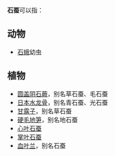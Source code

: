 '''石蚕'''可以指：

== 动物 ==
*[[石蛾|石蛾]]幼虫

== 植物 ==
*[[圆盖阴石蕨|圆盖阴石蕨]]，别名草石蚕、毛石蚕
*[[日本水龙骨|日本水龙骨]]，别名青石蚕、光石蚕
*[[甘露子|甘露子]]，别名草石蚕
*[[硬毛地笋|硬毛地笋]]，别名地石蚕
*[[心叶石蚕|心叶石蚕]]
*[[掌叶石蚕|掌叶石蚕]]
*[[血叶兰|血叶兰]]，别名石蚕

{{disambig}}